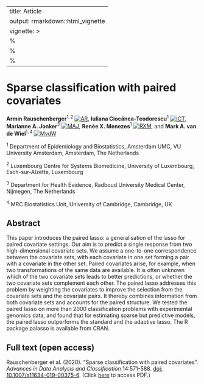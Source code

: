
---
title: Article
output: rmarkdown::html_vignette
vignette: >
  %\VignetteIndexEntry{article}
  %\VignetteEngine{knitr::rmarkdown}
  %\VignetteEncoding{UTF-8}
---

#  Sparse classification with paired covariates

**Armin Rauschenberger**$^{1,2}$
[![AR](https://info.orcid.org/wp-content/uploads/2019/11/orcid_16x16.png)](https://orcid.org/0000-0001-6498-4801), **Iuliana Ciocănea-Teodorescu**$^1$
[![ICT](https://info.orcid.org/wp-content/uploads/2019/11/orcid_16x16.png)](https://orcid.org/0000-0003-2489-9025), **Marianne A. Jonker**$^3$
[![MAJ](https://info.orcid.org/wp-content/uploads/2019/11/orcid_16x16.png)](https://orcid.org/0000-0003-0134-8482), **Renée X. Menezes**$^1$
[![RXM](https://info.orcid.org/wp-content/uploads/2019/11/orcid_16x16.png)](https://orcid.org/0000-0002-1378-2721), and **Mark A. van de Wiel**$^{1,4}$
[![MvdW](https://info.orcid.org/wp-content/uploads/2019/11/orcid_16x16.png)](https://orcid.org/0000-0003-4780-8472)

$^1$ Department of Epidemiology and Biostatistics, Amsterdam UMC, VU University Amsterdam, Amsterdam, The Netherlands

$^2$ Luxembourg Centre for Systems Biomedicine, University of Luxembourg, Esch-sur-Alzette, Luxembourg

$^3$ Department for Health Evidence, Radboud University Medical Center, Nijmegen,
The Netherlands

$^4$ MRC Biostatistics Unit, University of Cambridge, Cambridge, UK

## Abstract

This paper introduces the paired lasso: a generalisation of the lasso for paired covariate settings. Our aim is to predict a single response from two high-dimensional covariate sets. We assume a one-to-one correspondence between the covariate sets, with each covariate in one set forming a pair with a covariate in the other set. Paired covariates arise, for example, when two transformations of the same data are available. It is often unknown which of the two covariate sets leads to better predictions, or whether the two covariate sets complement each other. The paired lasso addresses this problem by weighting the covariates to improve the selection from the covariate sets and the covariate pairs. It thereby combines information from both covariate sets and accounts for the paired structure. We tested the paired lasso on more than 2000 classification problems with experimental genomics data, and found that for estimating sparse but predictive models, the paired lasso outperforms the standard and the adaptive lasso. The R package palasso is available from CRAN.

## Full text (open access)

Rauschenberger et al. (2020). "Sparse classification with paired covariates".
*Advances in Data Analysis and Classification* 14:571-588.
[doi: 10.1007/s11634-019-00375-6](https://doi.org/10.1007/s11634-019-00375-6). (Click [here](https://link.springer.com/content/pdf/10.1007/s11634-019-00375-6.pdf) to access PDF.)
